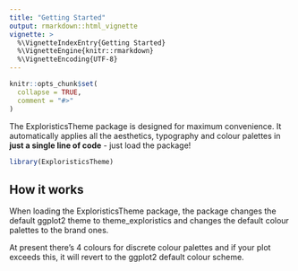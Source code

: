 ```yaml
---
title: "Getting Started"
output: rmarkdown::html_vignette
vignette: >
  %\VignetteIndexEntry{Getting Started}
  %\VignetteEngine{knitr::rmarkdown}
  %\VignetteEncoding{UTF-8}
---
```


```r
knitr::opts_chunk$set(
  collapse = TRUE,
  comment = "#>"
)
```


The ExploristicsTheme package is designed for maximum convenience.
It automatically applies all the aesthetics, typography and colour palettes in 
**just a single line of code** - just load the package!

```r
library(ExploristicsTheme)
```

## How it works

When loading the ExploristicsTheme package, the package changes the default 
ggplot2 theme to theme_exploristics and changes the default colour palettes to
the brand ones. 

At present there's 4 colours for discrete colour palettes and if your plot exceeds 
this, it will revert to the ggplot2 default colour scheme.


